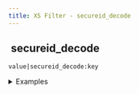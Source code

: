 ```yaml
---
title: XS Filter - secureid_decode
---
```


## <img src="../assets/docuBadge (11).png" alt="" data-size="line" /> secureid\_decode <a href="#xs-secureid_decode" id="xs-secureid_decode"></a>

`value|secureid_decode:key`

<details>

<summary>Examples</summary>

```javascript
encrypted_id|secureid_decode:"secret_key"    // Returns original ID
```

</details>
